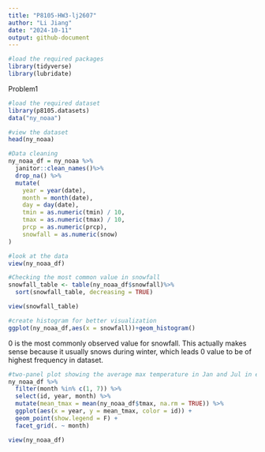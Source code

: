 ```yaml
---
title: "P8105-HW3-lj2607"
author: "Li Jiang"
date: "2024-10-11"
output: github-document
---
```


```r
#load the required packages
library(tidyverse)
library(lubridate)
```

Problem1

```r
#load the required dataset
library(p8105.datasets)
data("ny_noaa")

#view the dataset
head(ny_noaa)
```

```r
#Data cleaning
ny_noaa_df = ny_noaa %>%
  janitor::clean_names()%>%
  drop_na() %>%
  mutate(
    year = year(date), 
    month = month(date),
    day = day(date),
    tmin = as.numeric(tmin) / 10,
    tmax = as.numeric(tmax) / 10,
    prcp = as.numeric(prcp),
    snowfall = as.numeric(snow)
)

#look at the data
view(ny_noaa_df)
```

```r
#Checking the most common value in snowfall
snowfall_table <- table(ny_noaa_df$snowfall)%>% 
  sort(snowfall_table, decreasing = TRUE)

view(snowfall_table)

#create histogram for better visualization
ggplot(ny_noaa_df,aes(x = snowfall))+geom_histogram()

```

0 is the most commonly observed value for snowfall. This actually makes sense because it usually snows during winter, which leads 0 value to be of highest frequency in dataset.

```r
#two-panel plot showing the average max temperature in Jan and Jul in each station across years
ny_noaa_df %>% 
  filter(month %in% c(1, 7)) %>% 
  select(id, year, month) %>% 
  mutate(mean_tmax = mean(ny_noaa_df$tmax, na.rm = TRUE)) %>% 
  ggplot(aes(x = year, y = mean_tmax, color = id)) +
  geom_point(show.legend = F) +
  facet_grid(. ~ month)

view(ny_noaa_df)
```
